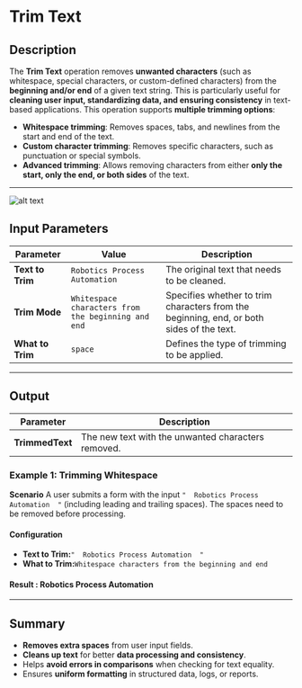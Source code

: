 # **Trim Text**

## **Description**

The **Trim Text** operation removes **unwanted characters** (such as whitespace, special characters, or custom-defined characters) from the **beginning and/or end** of a given text string. This is particularly useful for **cleaning user input, standardizing data, and ensuring consistency** in text-based applications.
This operation supports **multiple trimming options**:

- **Whitespace trimming**: Removes spaces, tabs, and newlines from the start and end of the text.
- **Custom character trimming**: Removes specific characters, such as punctuation or special symbols.
- **Advanced trimming**: Allows removing characters from either **only the start, only the end, or both sides** of the text.

---

 ![alt text](../../../assets/text-action/trim-text.png)

## **Input Parameters**

| Parameter         | Value                                            | Description |
|------------------|------------------------------------------------|-------------|
| **Text to Trim** | `Robotics Process Automation`                   | The original text that needs to be cleaned. |
| **Trim Mode** |`Whitespace characters from the beginning and end` |Specifies whether to trim characters from the beginning, end, or both sides of the text.|
| **What to Trim** | `space` | Defines the type of trimming to be applied. |

---

## **Output**

| Parameter      | Description |
|---------------|-------------|
| **TrimmedText** | The new text with the unwanted characters removed. |


### **Example 1: Trimming Whitespace**
**Scenario**
A user submits a form with the input `"  Robotics Process Automation  "` (including leading and trailing spaces). The spaces need to be removed before processing.

#### **Configuration**
- **Text to Trim:**`"  Robotics Process Automation  "`
- **What to Trim:**`Whitespace characters from the beginning and end`

#### **Result :** Robotics Process Automation
---

## **Summary**

- **Removes extra spaces** from user input fields.
- **Cleans up text** for better **data processing and consistency**.
- Helps **avoid errors in comparisons** when checking for text equality.
- Ensures **uniform formatting** in structured data, logs, or reports.